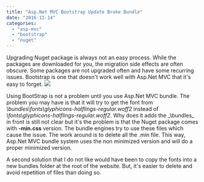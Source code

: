 ```yaml
---
title: "Asp.Net MVC Bootstrap Update Broke Bundle"
date: "2016-11-14"
categories: 
  - "asp-mvc"
  - "bootstrap"
  - "nuget"
---
```


Upgrading Nuget package is always not an easy process. While the packages are downloaded for you, the migration side effects are often obscure. Some packages are not upgraded often and have some recurring issues. Bootstrap is one that doesn't work well with Asp.Net MVC that it's easy to forget. ![](images/badpath-1024x62.png)

Using BootStrap is not a problem until you use Asp.Net MVC bundle. The problem you may have is that it will try to get the font from _\\bundles\\fonts\\glyphicons-halflings-regular.woff2_ instead of _\\fonts\\glyphicons-halflings-regular.woff2_. Why does it adds the _\\bundles\_ in front is still not clear but it's the problem is that the Nuget package comes with **\-min.css** version. The bundle engines try to use these files which cause the issue. The work around is to delete all the .min file. This way, Asp.Net MVC bundle system uses the non minimized version and will do a proper minimized version.

A second solution that I do not like would have been to copy the fonts into a new bundles folder at the root of the website. But, it's easier to delete and avoid repetition of files than doing so.
